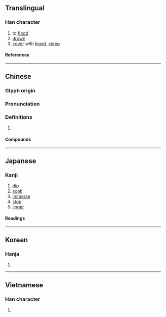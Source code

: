 {{character info/new}}
{{character info|0x2F90E}}
==Translingual==

===Han character===
{{Han char|rn=85|rad=水|as=08|sn=11|four=34116|canj=EKLU|ids=⿰氵奄}}

# to [[flood]]
# [[drown]]
# [[cover]] with [[liquid]], [[steep]]

====References====
{{Han ref|kx=0632.170|dkj=17696|dj=1038.020|hdz=31644.010|uh=6DF9}}

----

==Chinese==
{{zh-forms}}

===Glyph origin===
{{Han etym}}

===Pronunciation===
{{zh-pron
|m=yān
|ma=Zh-yān.oga
|m-s=ngan1
|c=jim1
|h=pfs=yim
|md=
|mn=qz,tw,xm,zz:im/qz,xm,zz:iam
|mn_note=im - vernacular; iam - literary
|w=
|mc=y
|oc=y
|cat=v
}}

===Definitions===
{{zh-hanzi}}

# {{rfdef|zh}}

====Compounds====
{{zh-der|淹沒|悶淹淹|淹沉|淹雅|淹潤|淹灌|淹滅|江淹才盡|故淹珠玉|江淹夢錦|淹識|淹貫|淹死|江淹夢筆|淹旬曠月|淹博|淹踐|淹殺|淹纏|淹通|淹滯|淹淹一息|淹留|淹煎|淹水|淹晷|淹恤|淹宿|涵淹|淹月}}

{{zh-cat|Intermediate}}

----

==Japanese==

===Kanji===
{{ja-kanji|grade=|rs=水08}}

# [[dip]]
# [[soak]]
# [[immerse]]
# [[stop]]
# [[linger]]

====Readings====
{{ja-readings
|on=えん, よう
|kun=ひたす, ひさしい, とどまる
}}

----

==Korean==

===Hanja===
{{ko-hanja|hangeul=[[엄]]|eumhun=|rv=eom|mr=ŏm|y=em}}

# {{rfdef|ko|sort=水08}}

----

==Vietnamese==

===Han character===
{{vi-readings|rs=水08|reading=[[yêm]], [[êm]], [[im]], [[ươm]]}}

# {{rfdef|vi|sort=水08}}